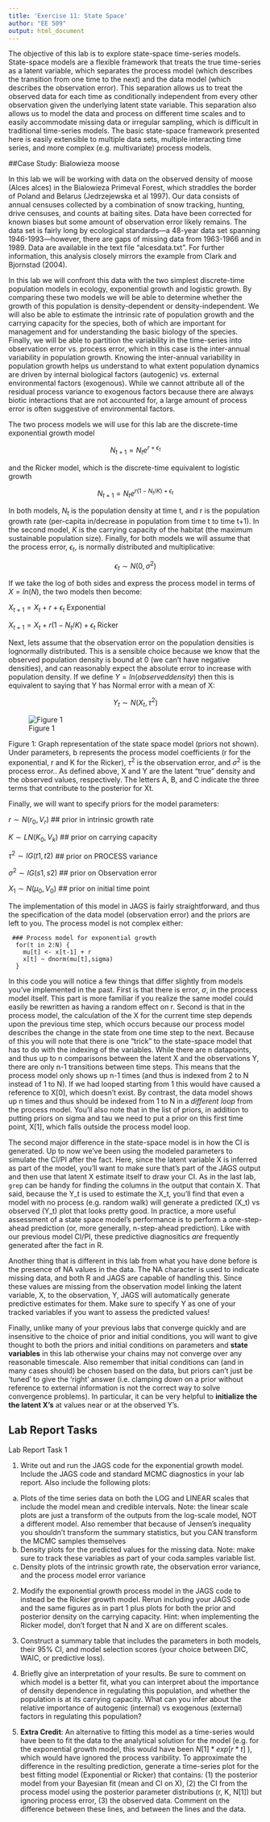 ```yaml
---
title: 'Exercise 11: State Space'
author: "EE 509"
output: html_document
---
```

 
The objective of this lab is to explore state-space time-series models.  State-space models are a flexible framework that treats the true time-series as a latent variable, which separates the process model (which describes the transition from one time to the next) and the data model (which describes the observation error).  This separation allows us to treat the observed data for each time as conditionally independent from every other observation given the underlying latent state variable.  This separation also allows us to model the data and process on different time scales and to easily accommodate missing data or irregular sampling, which is difficult in traditional time-series models.  The basic state-space framework presented here is easily extensible to multiple data sets, multiple interacting time series, and more complex (e.g. multivariate) process models.

##Case Study:  Bialowieza moose

In this lab we will be working with data on the observed density of moose (Alces alces) in the Bialowieza Primeval Forest, which straddles the border of Poland and Belarus (Jedrzejewska et al 1997).  Our data consists of annual censuses collected by a combination of snow tracking, hunting, drive censuses, and counts at baiting sites.  Data have been corrected for known biases but some amount of observation error likely remains.  The data set is fairly long by ecological standards—a 48-year data set spanning 1946-1993—however, there are gaps of missing data from 1963-1966 and in 1989.  Data are available in the text file “alcesdata.txt”.  For further information, this analysis closely mirrors the example from Clark and Bjornstad (2004).

In this lab we will confront this data with the two simplest discrete-time population models in ecology, exponential growth and logistic growth.  By comparing these two models we will be able to determine whether the growth of this population is density-dependent or density-independent.  We will also be able to estimate the intrinsic rate of population growth and the carrying capacity for the species, both of which are important for management and for understanding the basic biology of the species.  Finally, we will be able to partition the variability in the time-series into observation error vs. process error, which in this case is the inter-annual variability in population growth.  Knowing the inter-annual variability in population growth helps us understand to what extent population dynamics are driven by internal biological factors (autogenic) vs. external environmental factors (exogenous).  While we cannot attribute all of the residual process variance to exogenous factors because there are always biotic interactions that are not accounted for, a large amount of process error is often suggestive of environmental factors.

The two process models we will use for this lab are the discrete-time exponential growth model

$$N_{t+1} = N_t e^{r+\epsilon_t}$$

and the Ricker model, which is the discrete-time equivalent to logistic growth
 
$$N_{t+1} = N_t e^{r (1 - N_t / K) + \epsilon_t}$$

In both models, $N_t$ is the population density at time t, and r is the population growth rate (per-capita in/decrease in population from time t to time t+1).  In the second model, $K$ is the carrying capacity of the habitat (the maximum sustainable population size).  Finally, for both models we will assume that the process error, $\epsilon_t$, is normally distributed and multiplicative:

$$\epsilon_t \sim N(0,\sigma^2)$$
 
If we take the log of both sides and express the process model in terms of $X = ln(N)$, the two models then become:

$X_{t+1} = X_t + r + \epsilon_t$ Exponential

$X_{t+1} = X_t + r(1-N_t/K) + \epsilon_t$ Ricker

Next, lets assume that the observation error on the population densities is lognormally distributed.  This is a sensible choice because we know that the observed population density is bound at 0 (we can't have negative densities), and can reasonably expect the absolute error to increase with population density.  If we define $Y = ln(observed density)$ then this is equivalent to saying that Y has Normal error with a mean of X:
 
$$Y_t \sim N(X_t,\tau^2)$$

![Figure 1](images/Lab10.1.jpg)

Figure 1:  Graph representation of the state space model (priors not shown).  Under parameters, b represents the process model coefficients (r for the exponential, r and K for the Ricker), $\tau^2$ is the observation error, and $\sigma^2$ is the process error..  As defined above, X and Y are the latent “true” density and the observed values, respectively. The letters A, B, and C indicate the three terms that contribute to the posterior for Xt.  

Finally, we will want to specify priors for the model parameters:

$r \sim N(r_0,V_r)$ 			## prior in intrinsic growth rate

$K \sim LN(K_0,V_k)$ 		  ## prior on carrying capacity

$\tau^2 \sim IG(t1,t2)$   ## prior on PROCESS variance

$\sigma^2 \sim IG(s1,s2)$ 		## prior on Observation error

$X_1 \sim N(\mu_0,V_0)$ 	## prior on initial time point

The implementation of this model in JAGS is fairly straightforward, and thus the specification of the data model (observation error) and the priors are left to you.  The process model is not complex either:

```
 ### Process model for exponential growth
  for(t in 2:N) {
    mu[t] <- x[t-1] + r
    x[t] ~ dnorm(mu[t],sigma)
  }
```

In this code you will notice a few things that differ slightly from models you've implemented in the past.  First is that there is error, $\sigma$, in the process model itself. This part is more familiar if you realize the same model could easily be rewritten as having a random effect on r.  Second is that in the process model, the calculation of the X for the current time step depends upon the previous time step, which occurs because our process model describes the change in the state from one time step to the next.  Because of this you will note that there is one “trick” to the state-space model that has to do with the indexing of the variables.  While there are n datapoints, and thus up to n comparisons between the latent X and the observations Y, there are only n-1 transitions between time steps.  This means that the process model only shows up n-1 times (and thus is indexed from 2 to N instead of 1 to N). If we had looped starting from 1 this would have caused a reference to X[0], which doesn't exist. By contrast, the data model shows up n times and thus should be indexed from 1 to N in a *different loop* from the process model. You'll also note that in the list of priors, in addition to putting priors on sigma and tau we need to put a prior on this first time point, X[1], which falls outside the process model loop.

The second major difference in the state-space model is in how the CI is generated. Up to now we've been using the modeled parameters to simulate the CI/PI after the fact. Here, since the latent variable X is inferred as part of the model, you'll want to make sure that's part of the JAGS output and then use that latent X estimate itself to draw your CI. As in the last lab, `grep` can be handy for finding the columns in the output that contain X. That said, because the Y_t is used to estimate the X_t, you'll find that even a model with no process (e.g. random walk) will generate a predicted (X_t) vs observed (Y_t) plot that looks pretty good. In practice, a more useful assessment of a state space model's performance is to perform a one-step-ahead prediction (or, more generally, n-step-ahead prediction). Like with our previous model CI/PI, these predictive diagnositics *are* frequently generated after the fact in R.

Another thing that is different in this lab from what you have done before is the presence of NA values in the data.  The NA character is used to indicate missing data, and both R and JAGS are capable of handling this.  Since these values are missing from the observation model linking the latent variable, X, to the observation, Y, JAGS will automatically generate predictive estimates for them.  Make sure to specify Y as one of your tracked variables if you want to assess the predicted values!

Finally, unlike many of your previous labs that converge quickly and are insensitive to the choice of prior and initial conditions, you will want to give thought to both the priors and initial conditions on parameters and **state variables** in this lab otherwise your chains may not converge over any reasonable timescale.  Also remember that initial conditions can (and in many cases should) be chosen based on the data, but priors can't just be 'tuned' to give the 'right' answer (i.e. clamping down on a prior without reference to external information is not the correct way to solve convergence problems). In particular, it can be very helpful to **initialize the the latent X's** at values near or at the observed Y's.
 
## Lab Report Tasks

Lab Report Task 1

1.  Write out and run the JAGS code for the exponential growth model.  Include the JAGS code and standard MCMC diagnostics in your lab report.  Also include the following plots:
a) Plots of the time series data on both the LOG and LINEAR scales that include the model mean and credible intervals. Note: the linear scale plots are just a transform of the outputs from the log-scale model, NOT a different model. Also remember that because of Jensen's inequality you shouldn't transform the summary statistics, but you CAN transform the MCMC samples themselves
b) Density plots for the predicted values for the missing data. Note: make sure to track these variables as part of your coda.samples variable list.
c) Density plots of the intrinsic growth rate, the observation error variance, and the process model error variance

2.	Modify the exponential growth process model in the JAGS code to instead be the Ricker growth model.  Rerun including your JAGS code and the same figures as in part 1 plus plots for both the prior and posterior density on the carrying capacity.
Hint: when implementing the Ricker model, don't forget that N and X are on different scales.

3.	Construct a summary table that includes the parameters in both models, their 95% CI, and model selection scores (your choice between DIC, WAIC, or predictive loss).

4.	Briefly give an interpretation of your results.  Be sure to comment on which model is a better fit, what you can interpret about the importance of density dependence in regulating this population, and whether the population is at its carrying capacity.	What can you infer about the relative importance of autogenic (internal) vs exogenous (external) factors in regulating this population?

5.	**Extra Credit**: An alternative to fitting this model as a time-series would have been to fit the data to the analytical solution for the model (e.g. for the exponential growth model, this would have been $N[1]*exp[r*t]$  ), which would have ignored the process varibility.  To approximate the difference in the resulting prediction, generate a time-series plot for the best fitting model (Exponential or Ricker) that contains: (1) the posterior model from your Bayesian fit (mean and CI on X), (2) the CI from the process model using the posterior parameter distributions (r, K, N[1]) but ignoring process error, (3) the observed data.  Comment on the difference between these lines, and between the lines and the data.
